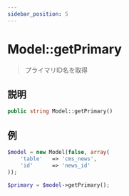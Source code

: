 ```yaml
---
sidebar_position: 5
---
```


# Model::getPrimary

> プライマリID名を取得

## 説明

```php
public string Model::getPrimary()
```

## 例

```php title="Controller"
$model = new Model(false, array(
    'table'   => 'cms_news',
    'id'      => 'news_id'
));

$primary = $model->getPrimary();
```
